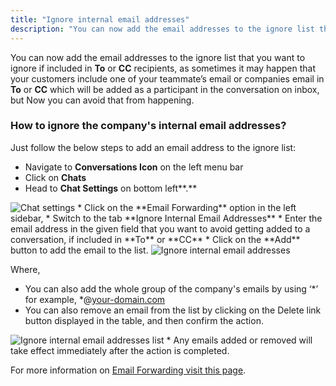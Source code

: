 ```yaml
---
title: "Ignore internal email addresses"
description: "You can now add the email addresses to the ignore list that you want to ignore if included in **To** or **CC** recipients, as sometimes it may happen ..."
---
```


You can now add the email addresses to the ignore list that you want to ignore if included in **To** or **CC** recipients, as sometimes it may happen that your customers include one of your teammate’s email or companies email in **To** or **CC** which will be added as a participant in the conversation on inbox, but Now you can avoid that from happening.

### **How to ignore the company's internal email addresses?**

Just follow the below steps to add an email address to the ignore list:

*   Navigate to **Conversations Icon** on the left menu bar
*   Click on **Chats**
*   Head to **Chat Settings** on bottom left**.**

<img src="images/024-chat-settings-31719832783257.png" alt="Chat settings" />
*   Click on the **Email Forwarding** option in the left sidebar,
*   Switch to the tab **Ignore Internal Email Addresses**
*   Enter the email address in the given field that you want to avoid getting added to a conversation, if included in **To** or **CC**
*   Click on the **Add** button to add the email to the list.

<img src="images/025-ignore-internal-email-addresses-31719900896921.png" alt="Ignore internal email addresses" />

Where,
*   You can also add the whole group of the company's emails by using ‘\*’ for example, \*@[your-domain.com](http://your-domain.com/)
*   You can also remove an email from the list by clicking on the Delete link button displayed in the table, and then confirm the action.

<img src="images/026-ignore-internal-email-addresses-list-31719900910617.png" alt="Ignore internal email addresses list" />
*   Any emails added or removed will take effect immediately after the action is completed.

For more information on [Email Forwarding visit this page](https://support.salesmate.io/hc/en-us/articles/4402552756365).